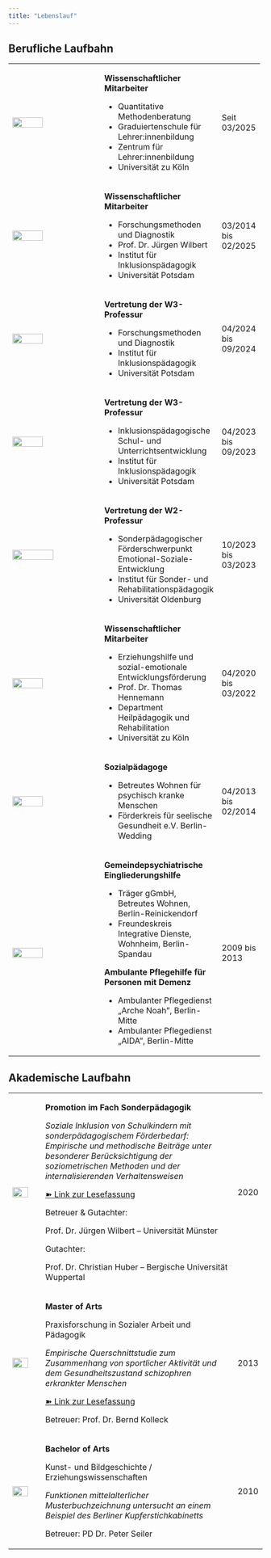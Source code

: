 ```yaml
---
title: "Lebenslauf"
---
```


## Berufliche Laufbahn

+-------------------------------------------------------------+-------------------------------------------------------------------------+---------------------+
| ![](images/Köln.png){width="60%"}                           | **Wissenschaftlicher Mitarbeiter**                                      | Seit 03/2025        |
|                                                             |                                                                         |                     |
|                                                             | -   Quantitative Methodenberatung                                       |                     |
|                                                             | -   Graduiertenschule für Lehrer:innenbildung                           |                     |
|                                                             | -   Zentrum für Lehrer:innenbildung                                     |                     |
|                                                             | -   Universität zu Köln                                                 |                     |
+-------------------------------------------------------------+-------------------------------------------------------------------------+---------------------+
| ![](images/potsdam.png){width="60%"}                        | **Wissenschaftlicher Mitarbeiter**                                      | 03/2014 bis 02/2025 |
|                                                             |                                                                         |                     |
|                                                             | -   Forschungsmethoden und Diagnostik                                   |                     |
|                                                             | -   Prof. Dr. Jürgen Wilbert                                            |                     |
|                                                             | -   Institut für Inklusionspädagogik                                    |                     |
|                                                             | -   Universität Potsdam                                                 |                     |
+-------------------------------------------------------------+-------------------------------------------------------------------------+---------------------+
| ![](images/potsdam.png){width="60%"}                        | **Vertretung der W3-Professur**                                         | 04/2024 bis 09/2024 |
|                                                             |                                                                         |                     |
|                                                             | -   Forschungsmethoden und Diagnostik                                   |                     |
|                                                             | -   Institut für Inklusionspädagogik                                    |                     |
|                                                             | -   Universität Potsdam                                                 |                     |
+-------------------------------------------------------------+-------------------------------------------------------------------------+---------------------+
| ![](images/potsdam.png){width="60%"}                        | **Vertretung der W3-Professur**                                         | 04/2023 bis 09/2023 |
|                                                             |                                                                         |                     |
|                                                             | -   Inklusionspädagogische Schul- und Unterrichtsentwicklung            |                     |
|                                                             | -   Institut für Inklusionspädagogik                                    |                     |
|                                                             | -   Universität Potsdam                                                 |                     |
+-------------------------------------------------------------+-------------------------------------------------------------------------+---------------------+
| ![](images/Oldenburg.svg){width="70%"}                      | **Vertretung der W2-Professur**                                         | 10/2023 bis 03/2023 |
|                                                             |                                                                         |                     |
|                                                             | -   Sonderpädagogischer Förderschwerpunkt Emotional-Soziale-Entwicklung |                     |
|                                                             | -   Institut für Sonder- und Rehabilitationspädagogik                   |                     |
|                                                             | -   Universität Oldenburg                                               |                     |
+-------------------------------------------------------------+-------------------------------------------------------------------------+---------------------+
| ![](images/Köln.png){width="60%"}                           | **Wissenschaftlicher Mitarbeiter**                                      | 04/2020 bis 03/2022 |
|                                                             |                                                                         |                     |
|                                                             | -   Erziehungshilfe und sozial-emotionale Entwicklungsförderung         |                     |
|                                                             | -   Prof. Dr. Thomas Hennemann                                          |                     |
|                                                             | -   Department Heilpädagogik und Rehabilitation                         |                     |
|                                                             | -   Universität zu Köln                                                 |                     |
+-------------------------------------------------------------+-------------------------------------------------------------------------+---------------------+
| ![](images/DALL·E%202023-10-30%2017.48.23.png){width="60%"} | **Sozialpädagoge**                                                      | 04/2013 bis 02/2014 |
|                                                             |                                                                         |                     |
|                                                             | -   Betreutes Wohnen für psychisch kranke Menschen                      |                     |
|                                                             | -   Förderkreis für seelische Gesundheit e.V. Berlin-Wedding            |                     |
+-------------------------------------------------------------+-------------------------------------------------------------------------+---------------------+
| ![](images/divers.png){width="60%"}                         | **Gemeindepsychiatrische Eingliederungshilfe**                          | 2009 bis 2013       |
|                                                             |                                                                         |                     |
|                                                             | -   Träger gGmbH, Betreutes Wohnen, Berlin-Reinickendorf                |                     |
|                                                             | -   Freundeskreis Integrative Dienste, Wohnheim, Berlin-Spandau         |                     |
|                                                             |                                                                         |                     |
|                                                             | **Ambulante Pflegehilfe für Personen mit Demenz**                       |                     |
|                                                             |                                                                         |                     |
|                                                             | -   Ambulanter Pflegedienst „Arche Noah", Berlin-Mitte                  |                     |
|                                                             | -   Ambulanter Pflegedienst „AIDA", Berlin-Mitte                        |                     |
+-------------------------------------------------------------+-------------------------------------------------------------------------+---------------------+

## Akademische Laufbahn

+:-------------------------------------+---------------------------------------------------------------------------------------------------------------------------------------------------------------------------------------------------------------------------+------+
| ![](images/potsdam.png){width="80%"} | **Promotion im Fach Sonderpädagogik**                                                                                                                                                                                     | 2020 |
|                                      |                                                                                                                                                                                                                           |      |
|                                      | *Soziale Inklusion von Schulkindern mit sonderpädagogischem Förderbedarf: Empirische und methodische Beiträge unter besonderer Berücksichtigung der soziometrischen Methoden und der internalisierenden Verhaltensweisen* |      |
|                                      |                                                                                                                                                                                                                           |      |
|                                      | [➽ Link zur Lesefassung](https://www.researchgate.net/publication/338902666)                                                                                                                                              |      |
|                                      |                                                                                                                                                                                                                           |      |
|                                      | Betreuer & Gutachter:                                                                                                                                                                                                     |      |
|                                      |                                                                                                                                                                                                                           |      |
|                                      | Prof. Dr. Jürgen Wilbert -- Universität Münster                                                                                                                                                                           |      |
|                                      |                                                                                                                                                                                                                           |      |
|                                      | Gutachter:                                                                                                                                                                                                                |      |
|                                      |                                                                                                                                                                                                                           |      |
|                                      | Prof. Dr. Christian Huber -- Bergische Universität Wuppertal                                                                                                                                                              |      |
+--------------------------------------+---------------------------------------------------------------------------------------------------------------------------------------------------------------------------------------------------------------------------+------+
| ![](images/ash.png){width="80%"}     | **Master of Arts**                                                                                                                                                                                                        | 2013 |
|                                      |                                                                                                                                                                                                                           |      |
|                                      | Praxisforschung in Sozialer Arbeit und Pädagogik                                                                                                                                                                          |      |
|                                      |                                                                                                                                                                                                                           |      |
|                                      | *Empirische Querschnittstudie zum Zusammenhang von sportlicher Aktivität und dem Gesundheitszustand schizophren erkrankter Menschen*                                                                                      |      |
|                                      |                                                                                                                                                                                                                           |      |
|                                      | [➽ Link zur Lesefassung](http://dx.doi.org/10.13140/RG.2.2.10934.27208)                                                                                                                                                   |      |
|                                      |                                                                                                                                                                                                                           |      |
|                                      | Betreuer: Prof. Dr. Bernd Kolleck                                                                                                                                                                                         |      |
+--------------------------------------+---------------------------------------------------------------------------------------------------------------------------------------------------------------------------------------------------------------------------+------+
| ![](images/hu.png){width="80%"}      | **Bachelor of Arts**                                                                                                                                                                                                      | 2010 |
|                                      |                                                                                                                                                                                                                           |      |
|                                      | Kunst- und Bildgeschichte / Erziehungswissenschaften                                                                                                                                                                      |      |
|                                      |                                                                                                                                                                                                                           |      |
|                                      | *Funktionen mittelalterlicher Musterbuchzeichnung untersucht an einem Beispiel des Berliner Kupferstichkabinetts*                                                                                                         |      |
|                                      |                                                                                                                                                                                                                           |      |
|                                      | Betreuer: PD Dr. Peter Seiler                                                                                                                                                                                             |      |
+--------------------------------------+---------------------------------------------------------------------------------------------------------------------------------------------------------------------------------------------------------------------------+------+
